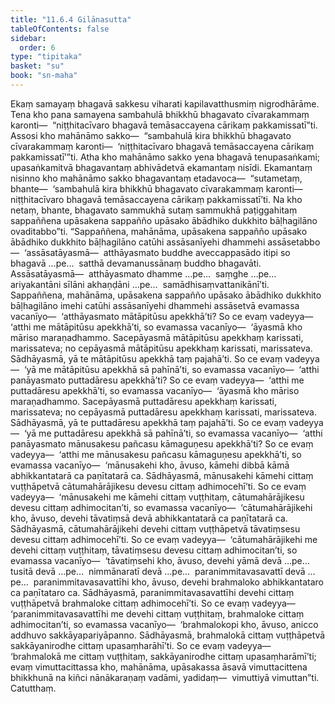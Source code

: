 ```yaml
---
title: "11.6.4 Gilānasutta"
tableOfContents: false
sidebar:
  order: 6
type: "tipitaka"
basket: "su"
book: "sn-maha"
---
```



<DynamicBreadcrumb />

<Division number="1050" book="sn-maha">

<Paragraph number="2110" book="sn-maha">
Ekaṃ samayaṃ bhagavā sakkesu viharati kapilavatthusmiṃ nigrodhārāme. Tena kho pana samayena sambahulā bhikkhū bhagavato cīvarakammaṃ karonti—  “niṭṭhitacīvaro bhagavā temāsaccayena cārikaṃ pakkamissatī”ti. Assosi kho mahānāmo sakko—  “sambahulā kira bhikkhū bhagavato cīvarakammaṃ karonti—  ‘niṭṭhitacīvaro bhagavā temāsaccayena cārikaṃ pakkamissatī’”ti. Atha kho mahānāmo sakko yena bhagavā tenupasaṅkami; upasaṅkamitvā bhagavantaṃ abhivādetvā ekamantaṃ nisīdi. Ekamantaṃ nisinno kho mahānāmo sakko bhagavantaṃ etadavoca—  “sutametaṃ, bhante—  ‘sambahulā kira bhikkhū bhagavato cīvarakammaṃ karonti—  niṭṭhitacīvaro bhagavā temāsaccayena cārikaṃ pakkamissatī’ti. Na kho netaṃ, bhante, bhagavato sammukhā sutaṃ sammukhā paṭiggahitaṃ sappaññena upāsakena sappañño upāsako ābādhiko dukkhito bāḷhagilāno ovaditabbo”ti.
</Paragraph>

<Paragraph number="2111" book="sn-maha">
“Sappaññena, mahānāma, upāsakena sappañño upāsako ābādhiko dukkhito bāḷhagilāno catūhi assāsanīyehi dhammehi assāsetabbo—  ‘assāsatāyasmā—  atthāyasmato buddhe aveccappasādo itipi so bhagavā …pe…  satthā devamanussānaṃ buddho bhagavāti. Assāsatāyasmā—  atthāyasmato dhamme …pe…  saṃghe …pe…  ariyakantāni sīlāni akhaṇḍāni …pe…  samādhisaṃvattanikānī’ti.
</Paragraph>

<Paragraph number="2112" book="sn-maha">
Sappaññena, mahānāma, upāsakena sappañño upāsako ābādhiko dukkhito bāḷhagilāno imehi catūhi assāsanīyehi dhammehi assāsetvā evamassa vacanīyo—  ‘atthāyasmato mātāpitūsu apekkhā’ti? So ce evaṃ vadeyya—  ‘atthi me mātāpitūsu apekkhā’ti, so evamassa vacanīyo—  ‘āyasmā kho māriso maraṇadhammo. Sacepāyasmā mātāpitūsu apekkhaṃ karissati, marissateva; no cepāyasmā mātāpitūsu apekkhaṃ karissati, marissateva. Sādhāyasmā, yā te mātāpitūsu apekkhā taṃ pajahā’ti.
</Paragraph>

<Paragraph number="2113" book="sn-maha">
So ce evaṃ vadeyya—  ‘yā me mātāpitūsu apekkhā sā pahīnā’ti, so evamassa vacanīyo—  ‘atthi panāyasmato puttadāresu apekkhā’ti? So ce evaṃ vadeyya—  ‘atthi me puttadāresu apekkhā’ti, so evamassa vacanīyo—  ‘āyasmā kho māriso maraṇadhammo. Sacepāyasmā puttadāresu apekkhaṃ karissati, marissateva; no cepāyasmā puttadāresu apekkhaṃ karissati, marissateva. Sādhāyasmā, yā te puttadāresu apekkhā taṃ pajahā’ti.
</Paragraph>

<Paragraph number="2114" book="sn-maha">
So ce evaṃ vadeyya—  ‘yā me puttadāresu apekkhā sā pahīnā’ti, so evamassa vacanīyo—  ‘atthi panāyasmato mānusakesu pañcasu kāmaguṇesu apekkhā’ti? So ce evaṃ vadeyya—  ‘atthi me mānusakesu pañcasu kāmaguṇesu apekkhā’ti, so evamassa vacanīyo—  ‘mānusakehi kho, āvuso, kāmehi dibbā kāmā abhikkantatarā ca paṇītatarā ca. Sādhāyasmā, mānusakehi kāmehi cittaṃ vuṭṭhāpetvā cātumahārājikesu devesu cittaṃ adhimocehī’ti.
</Paragraph>

<Paragraph number="2115" book="sn-maha">
So ce evaṃ vadeyya—  ‘mānusakehi me kāmehi cittaṃ vuṭṭhitaṃ, cātumahārājikesu devesu cittaṃ adhimocitan’ti, so evamassa vacanīyo—  ‘cātumahārājikehi kho, āvuso, devehi tāvatiṃsā devā abhikkantatarā ca paṇītatarā ca. Sādhāyasmā, cātumahārājikehi devehi cittaṃ vuṭṭhāpetvā tāvatiṃsesu devesu cittaṃ adhimocehī’ti.
</Paragraph>

<Paragraph number="2116" book="sn-maha">
So ce evaṃ vadeyya—  ‘cātumahārājikehi me devehi cittaṃ vuṭṭhitaṃ, tāvatiṃsesu devesu cittaṃ adhimocitan’ti, so evamassa vacanīyo—  ‘tāvatiṃsehi kho, āvuso, devehi yāmā devā …pe…  tusitā devā …pe…  nimmānaratī devā …pe…  paranimmitavasavattī devā …pe…  paranimmitavasavattīhi kho, āvuso, devehi brahmaloko abhikkantataro ca paṇītataro ca. Sādhāyasmā, paranimmitavasavattīhi devehi cittaṃ vuṭṭhāpetvā brahmaloke cittaṃ adhimocehī’ti. So ce evaṃ vadeyya—  ‘paranimmitavasavattīhi me devehi cittaṃ vuṭṭhitaṃ, brahmaloke cittaṃ adhimocitan’ti, so evamassa vacanīyo—  ‘brahmalokopi kho, āvuso, anicco addhuvo sakkāyapariyāpanno. Sādhāyasmā, brahmalokā cittaṃ vuṭṭhāpetvā sakkāyanirodhe cittaṃ upasaṃharāhī’ti.
</Paragraph>

<Paragraph number="2117" book="sn-maha">
So ce evaṃ vadeyya—  ‘brahmalokā me cittaṃ vuṭṭhitaṃ, sakkāyanirodhe cittaṃ upasaṃharāmī’ti; evaṃ vimuttacittassa kho, mahānāma, upāsakassa āsavā vimuttacittena bhikkhunā na kiñci nānākaraṇaṃ vadāmi, yadidaṃ—  vimuttiyā vimuttan”ti.

</Paragraph>
</Division>

<Paragraph number="2118" type="center" book="sn-maha">
Catutthaṃ.
</Paragraph>